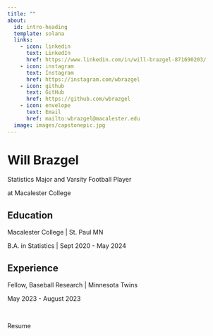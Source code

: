 ```yaml
---
title: ""
about:
  id: intro-heading
  template: solana
  links:
    - icon: linkedin 
      text: LinkedIn
      href: https://www.linkedin.com/in/will-brazgel-871690203/
    - icon: instagram 
      text: Instagram
      href: https://instagram.com/wbrazgel
    - icon: github 
      text: GitHub
      href: https://github.com/wbrazgel
    - icon: envelope 
      text: Email
      href: mailto:wbrazgel@macalester.edu
  image: images/capstonepic.jpg
---
```


# Will Brazgel 

Statistics Major and Varsity Football Player

at Macalester College

## Education

Macalester College \| St. Paul MN

B.A. in Statistics \| Sept 2020 - May 2024

## Experience

Fellow, Baseball Research \| Minnesota Twins

May 2023 - August 2023

<br>

Resume

<div>

</div>
